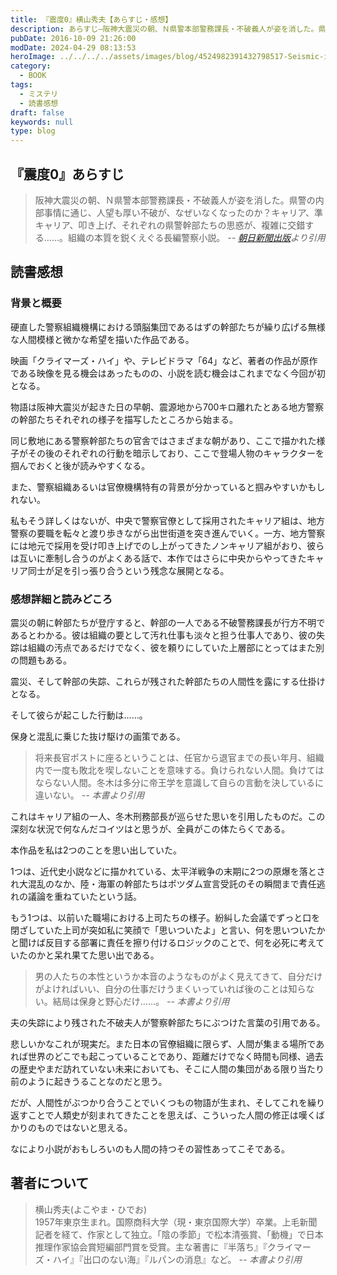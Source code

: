 ```yaml
---
title: 『震度0』横山秀夫【あらすじ・感想】
description: あらすじ―阪神大震災の朝、Ｎ県警本部警務課長・不破義人が姿を消した。県警の内部事情に通じ、人望も厚い不破が、なぜいなくなったのか？キャリア、準キャリア、叩き上げ、それぞれの県警幹部たちの思惑が、複雑に交錯する……。組織の本質を鋭くえぐる長編警察小説。
pubDate: 2016-10-09 21:26:00
modDate: 2024-04-29 08:13:53
heroImage: ../../../../assets/images/blog/4524982391432798517-Seismic-intensity-0.webp
category:
  - BOOK
tags:
  - ミステリ
  - 読書感想
draft: false
keywords: null
type: blog
---
```


## 『震度0』あらすじ

> 阪神大震災の朝、Ｎ県警本部警務課長・不破義人が姿を消した。県警の内部事情に通じ、人望も厚い不破が、なぜいなくなったのか？キャリア、準キャリア、叩き上げ、それぞれの県警幹部たちの思惑が、複雑に交錯する……。組織の本質を鋭くえぐる長編警察小説。 <cite>-- [朝日新聞出版](https://publications.asahi.com/product/9327.html)より引用</cite>

## 読書感想

### 背景と概要

硬直した警察組織機構における頭脳集団であるはずの幹部たちが繰り広げる無様な人間模様と微かな希望を描いた作品である。

映画「クライマーズ・ハイ」や、テレビドラマ「64」など、著者の作品が原作である映像を見る機会はあったものの、小説を読む機会はこれまでなく今回が初となる。

物語は阪神大震災が起きた日の早朝、震源地から700キロ離れたとある地方警察の幹部たちそれぞれの様子を描写したところから始まる。

同じ敷地にある警察幹部たちの官舎ではさまざまな朝があり、ここで描かれた様子がその後のそれぞれの行動を暗示しており、ここで登場人物のキャラクターを掴んでおくと後が読みやすくなる。

また、警察組織あるいは官僚機構特有の背景が分かっていると掴みやすいかもしれない。

私もそう詳しくはないが、中央で警察官僚として採用されたキャリア組は、地方警察の要職を転々と渡り歩きながら出世街道を突き進んでいく。一方、地方警察には地元で採用を受け叩き上げでのし上がってきたノンキャリア組がおり、彼らは互いに牽制し合うのがよくある話で、本作ではさらに中央からやってきたキャリア同士が足を引っ張り合うという残念な展開となる。

### 感想詳細と読みどころ

震災の朝に幹部たちが登庁すると、幹部の一人である不破警務課長が行方不明であるとわかる。彼は組織の要として汚れ仕事も淡々と担う仕事人であり、彼の失踪は組織の汚点であるだけでなく、彼を頼りにしていた上層部にとってはまた別の問題もある。

震災、そして幹部の失踪、これらが残された幹部たちの人間性を露にする仕掛けとなる。

そして彼らが起こした行動は……。

保身と混乱に乗じた抜け駆けの画策である。

> 将来長官ポストに座るということは、任官から退官までの長い年月、組織内で一度も敗北を喫しないことを意味する。負けられない人間。負けてはならない人間。冬木は多分に帝王学を意識して自らの言動を決しているに違いない。 <cite>-- 本書より引用</cite>

これはキャリア組の一人、冬木刑務部長が巡らせた思いを引用したものだ。この深刻な状況で何なんだコイツはと思うが、全員がこの体たらくである。

本作品を私は2つのことを思い出していた。

1つは、近代史小説などに描かれている、太平洋戦争の末期に2つの原爆を落とされ大混乱のなか、陸・海軍の幹部たちはポツダム宣言受託のその瞬間まで責任逃れの議論を重ねていたという話。

もう1つは、以前いた職場における上司たちの様子。紛糾した会議でずっと口を閉ざしていた上司が突如私に笑顔で「思いついたよ」と言い、何を思いついたかと聞けば反目する部署に責任を擦り付けるロジックのことで、何を必死に考えていたのかと呆れ果てた思い出である。

> 男の人たちの本性というか本音のようなものがよく見えてきて、自分だけがよければいい、自分の仕事だけうまくいっていれば後のことは知らない。結局は保身と野心だけ……。 <cite>-- 本書より引用</cite>

夫の失踪により残された不破夫人が警察幹部たちにぶつけた言葉の引用である。

悲しいかなこれが現実だ。また日本の官僚組織に限らず、人間が集まる場所であれば世界のどこでも起こっていることであり、距離だけでなく時間も同様、過去の歴史やまだ訪れていない未来においても、そこに人間の集団がある限り当たり前のように起きうることなのだと思う。

だが、人間性がぶつかり合うことでいくつもの物語が生まれ、そしてこれを繰り返すことで人類史が刻まれてきたことを思えば、こういった人間の修正は嘆くばかりのものではないと思える。

なにより小説がおもしろいのも人間の持つその習性あってこそである。

<div class='not-prose'>
  <div data-vc_mylinkbox_id='886764731'></div>
</div>

## 著者について

> 横山秀夫(よこやま・ひでお)<br />
> 1957年東京生まれ。国際商科大学（現・東京国際大学）卒業。上毛新聞記者を経て、作家として独立。「陰の季節」で松本清張賞、「動機」で日本推理作家協会賞短編部門賞を受賞。主な著書に『半落ち』『クライマーズ・ハイ』『出口のない海』『ルパンの消息』など。 <cite>-- 本書より引用</cite>
